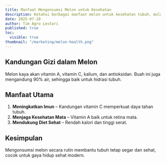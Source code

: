 ```yaml
---
title: Manfaat Mengonsumsi Melon untuk Kesehatan
description: Ketahui berbagai manfaat melon untuk kesehatan tubuh, mulai dari menjaga hidrasi hingga meningkatkan imun.
date: 2025-07-10
author: Tim Agro Lestari
published: true
toc:
  visible: true
thumbnail: "/marketing/melon-health.png"
---
```


## Kandungan Gizi dalam Melon

Melon kaya akan vitamin A, vitamin C, kalium, dan antioksidan. Buah ini juga mengandung 90% air, sehingga baik untuk hidrasi tubuh.

## Manfaat Utama

1. **Meningkatkan Imun** – Kandungan vitamin C memperkuat daya tahan tubuh.
2. **Menjaga Kesehatan Mata** – Vitamin A baik untuk retina mata.
3. **Mendukung Diet Sehat** – Rendah kalori dan tinggi serat.

## Kesimpulan

Mengonsumsi melon secara rutin membantu tubuh tetap segar dan sehat, cocok untuk gaya hidup sehat modern.
